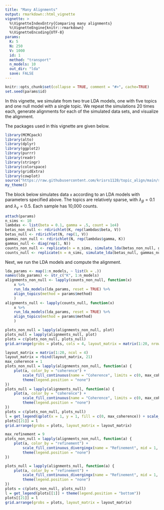 ```yaml
---
title: "Many Alignments"
output: rmarkdown::html_vignette
vignette: >
  %\VignetteIndexEntry{Comparing many alignments}
  %\VignetteEngine{knitr::rmarkdown}
  %\VignetteEncoding{UTF-8}
params:
  K: 5
  N: 250
  V: 1000
  id: 1
  method: "transport"
  n_models: 10
  out_dir: "lda"
  save: FALSE
---
```


```r
knitr::opts_chunk$set(collapse = TRUE, comment = "#>", cache=TRUE)
set.seed(params$id)
```

In this vignette, we simulate from two true LDA models, one with five topics and one null model with a single topic.
We repeat the simulations 20 times each, generate alignments for each of the simulated data sets, and visualize the alignment.

The packages used in this vignette are given below.

```r
library(MCMCpack)
library(alto)
library(dplyr)
library(ggplot2)
library(purrr)
library(readr)
library(stringr)
library(colorspace)
library(gridExtra)
library(cowplot)
source("https://raw.githubusercontent.com/krisrs1128/topic_align/main/simulations/simulation_functions.R")
my_theme()
```

The block below simulates data `x` according to an LDA models with parameters
specified above. The topics are relatively sparse, with $\lambda_{\beta} = 0.1$
and $\lambda_{\gamma} = 0.5$. Each sample has 10,000 counts.

```r
attach(params)
n_sims <- 10
lambdas <- list(beta = 0.1, gamma = .5, count = 1e4)
betas_non_null <- rdirichlet(K, rep(lambdas$beta, V))
betas_null <- rdirichlet(N, rep(1, V))
gammas_non_null <- rdirichlet(N, rep(lambdas$gamma, K))
gammas_null <- diag(rep(1, N))
counts_non_null <- replicate(n = n_sims, simulate_lda(betas_non_null, gammas_non_null, lambda = lambdas$count), simplify = FALSE)
counts_null <- replicate(n = n_sims, simulate_lda(betas_null, gammas_null, lambda = lambdas$count), simplify = FALSE)
```

Next, we run the LDA models and compute the alignment.

```r
lda_params <- map(1:n_models, ~ list(k = .))
names(lda_params) <- str_c("K", 1:n_models)
alignments_non_null <- lapply(counts_non_null, function(x)
    x %>%
    run_lda_models(lda_params, reset = TRUE) %>%
    align_topics(method = params$method)
    )
alignments_null <- lapply(counts_null, function(x)
    x %>%
    run_lda_models(lda_params, reset = TRUE) %>%
    align_topics(method = params$method)
    )
```

```r
plots_non_null = lapply(alignments_non_null, plot)
plots_null = lapply(alignments_null, plot)
plots = c(plots_non_null, plots_null)
grid.arrange(grobs = plots, cols = 4, layout_matrix = matrix(1:20, nrow = 5, byrow = FALSE))
```



```r
layout_matrix = matrix(1:20, ncol = 4)
layout_matrix = rbind(layout_matrix, 21)
max_coherence = 1
plots_non_null = lapply(alignments_non_null, function(a) {
    plot(a, color_by = "coherence") +
        scale_fill_continuous(name = "Coherence", limits = c(0, max_coherence), low = "brown1", high = "cornflowerblue") +
        theme(legend.position = "none")
})
plots_null = lapply(alignments_null, function(a) {
    plot(a, color_by = "coherence") +
        scale_fill_continuous(name = "Coherence", limits = c(0, max_coherence), low = "brown1", high = "cornflowerblue") +
        theme(legend.position = "none")
})
plots = c(plots_non_null, plots_null)
l = get_legend(qplot(x = 1, y = 1, fill = c(0, max_coherence)) + scale_fill_continuous(name = "Coherence", limits = c(0, max_coherence), low = "brown1", high = "cornflowerblue") + theme(legend.position = "bottom"))
plots[[21]] = l
grid.arrange(grobs = plots, layout_matrix = layout_matrix)
```


```r
max_refinement = 9
plots_non_null = lapply(alignments_non_null, function(a) {
    plot(a, color_by = "refinement") +
        scale_fill_continuous_divergingx(name = "Refinement", mid = 1, palette = "Roma", p1 = .005, p3 = .005, limits = c(0, max_refinement)) +
        theme(legend.position = "none")
})

plots_null = lapply(alignments_null, function(a) {
    plot(a, color_by = "refinement") +
        scale_fill_continuous_divergingx(name = "Refinement", mid = 1, palette = "Roma", p1 = .005, p3 = .005, limits = c(0, max_refinement)) +
        theme(legend.position = "none")
})
plots = c(plots_non_null, plots_null)
l = get_legend(plots[[1]] + theme(legend.position = "bottom"))
plots[[21]] = l
grid.arrange(grobs = plots, layout_matrix = layout_matrix)
```
